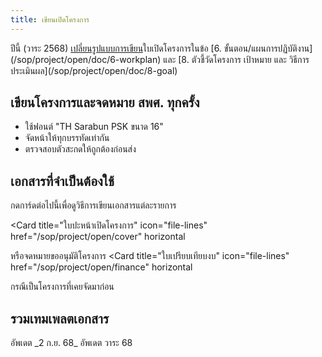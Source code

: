 ```yaml
---
title: เขียนเปิดโครงการ
---
```


<Warning>
  ปีนี้ (วาระ 2568) <u>เปลี่ยนรูปแบบการเขียน</u>ใบเปิดโครงการในข้อ [6.
  ขั้นตอน/แผนการปฏิบัติงาน](/sop/project/open/doc/6-workplan) และ [8. ตัวชี้วัดโครงการ เป้าหมาย และ
  วิธีการประเมินผล](/sop/project/open/doc/8-goal)
</Warning>

## เขียนโครงการและจดหมาย สพศ. ทุกครั้ง

- ใช้ฟอนต์ "TH Sarabun PSK ขนาด 16"
- จัดหน้าให้ทุกบรรทัดเท่ากัน
- ตรวจสอบตัวสะกดให้ถูกต้องก่อนส่ง

## เอกสารที่จำเป็นต้องใช้

กดการ์ดต่อไปนี้เพื่อดูวิธีการเขียนเอกสารแต่ละรายการ

<Card
  title="ใบปะหน้าเปิดโครงการ"
  icon="file-lines"
  href="/sop/project/open/cover"
  horizontal
>
  หรือจดหมายขออนุมัติโครงการ
</Card>
<Card
  title="ใบเปิดโครงการ"
  icon="star"
  iconType="solid"
  href="/sop/project/open/doc"
  horizontal
/>
<Card
  title="ใบเปรียบเทียบงบ"
  icon="file-lines"
  href="/sop/project/open/finance"
  horizontal
>
  กรณีเป็นโครงการที่เคยจัดมาก่อน
</Card>

## รวมเทมเพลตเอกสาร

<CardGroup cols={2}>
  <Card
    title="เทมเพลตใบปะหน้าเปิดโครงการ"
    icon="file-vector"
    href="https://drive.google.com/file/d/1i1_DF5Qy-FhU52jY1ZQaoa9bgvSCOdMI/view?usp=drive_link"
  />
  <Card
    title="ตัวอย่างใบปะหน้าเปิดโครงการ"
    icon="file-check"
    href="https://drive.google.com/file/d/11eMixZlcR3U854veYhBLideL_YBoWEkM/view?usp=sharing"
  />
  <Card
    title="เทมเพลตใบเปิดโครงการ"
    icon="file-vector"
    href="https://drive.google.com/file/d/1oCEvCvQ4ul0oJWURRxECywfFicZls5yb/view?usp=drive_link"
  >
    อัพเดต _2 ก.ย. 68_
  </Card>
  <Card
    title="ตัวอย่างใบเปิดโครงการ"
    icon="file-check"
    href="https://drive.google.com/file/d/1dkOxLjRUez9X2RtE1GFTsxe-hKhcSqLV/view?usp=sharing"
  >
    อัพเดต วาระ 68
  </Card>
  <Card
    title="เทมเพลตใบเปรียบเทียบงบประมาณ"
    icon="file-vector"
    href="https://drive.google.com/file/d/1whnE3shAgbVhRJ9qQW6YJQOnJKAj45bW/view?usp=drive_link"
  />
  <Card
    title="ตัวอย่างใบเปรียบเทียบงบประมาณ"
    icon="file-check"
    href="https://drive.google.com/file/d/1Hv0t5n_HZtazjnMh5VInd-Z0DJIk3VWR/view?usp=sharing"
  />
</CardGroup>
